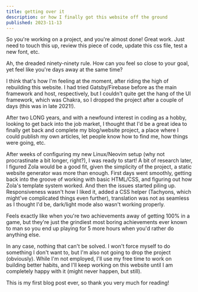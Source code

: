 ```yaml
--- 
title: getting over it
description: or how I finally got this website off the ground 
published: 2023-11-13 
---
```


So you're working on a project, and you're almost done! Great work. Just need to touch this up, review this piece of code, update this css file, test a new font, etc.

Ah, the dreaded ninety-ninety rule. How can you feel so close to your goal, yet feel like you're days away at the same time?

I think that's how I'm feeling at the moment, after riding the high of rebuilding this website. I had tried Gatsby/Firebase before as the main framework and host, respectively, but I couldn't quite get the hang of the UI framework, which was Chakra, so I dropped the project after a couple of days (this was in late 2021!).

After two LONG years, and with a newfound interest in coding as a hobby, looking to get back into the job market, I thought that I'd be a great idea to finally get back and complete my blog/website project, a place where I could publish my own articles, let people know how to find me, how things were going, etc.

After weeks of configuring my new Linux/Neovim setup (why not procrastinate a bit longer, right?), I was ready to start! A bit of research later, I figured Zola would be a good fit, given the simplicity of the project, a static website generator was more than enough. First days went smoothly, getting back into the groove of working with basic HTML/CSS, and figuring out how Zola's template system worked. And then the issues started piling up. Responsiveness wasn't how I liked it, added a CSS helper (Tachyons, which might've complicated things even further), translation was not as seamless as I thought I'd be, dark/light mode also wasn't working properly.

Feels exactly like when you're two achievements away of getting 100% in a game, but they're just the grindiest most boring achievements ever known to man so you end up playing for 5 more hours when you'd rather do anything else.

In any case, nothing that can't be solved. I won't force myself to do something I don't want to, but I'm also not going to drop the project (obviously). While I'm not employed, I'll use my free time to work on building better habits, and I'll keep working on this website until I am completely happy with it (might never happen, but still).

This is my first blog post ever, so thank you very much for reading!
